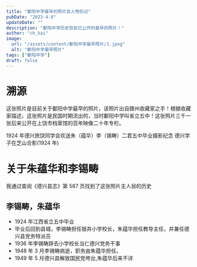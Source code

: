 ```yaml
---
title: "鄱阳中学最早的照片及人物后记"
pubDate: "2023-4-8"
updateDate: ""
description: "鄱阳中学历史目前已公开的最早的照片！"
author: "ch_kai"
image:
  url: "/assets/content/鄱阳中学最早照片/1.jpeg"
  alt: "鄱阳中学最早照片"
tags: ["鄱阳中学"]
draft: false
---
```



# 溯源

这张照片是目前关于鄱阳中学最早的照片，该照片出自赣州收藏家之手！根据收藏家描述，这张照片是民国时期流出的，当时鄱阳中学叫省立五中！这张照片三千一张后来公开在上饶市档案馆的百年映像二十年专栏。

<ImageTip>
  <Picture 
    src={oneImage}
    alt="1924年德兴旅饶同学会欢送朱（蕴华）李（锡畴）二君五中毕业摄影纪念"
    formats={['avif', 'webp']}
    slot={"image"}
    class={"c-image"}
  />
  <span slot="tip">1924 年德兴旅饶同学会欢送朱（蕴华）李（锡畴）二君五中毕业摄影纪念</span>
</ImageTip>

<ImageTip>
  <Picture  
    src={twoImage} 
    alt="德兴学子在芝山合影1924年"
    formats={['avif', 'webp']}
    slot={'image'}
    class={'c-image'}
  />
  <span slot="tip">德兴学子在芝山合影(1924 年)</span>
</ImageTip>


# 关于朱蕴华和李锡畴

我通过查阅《德兴县志》第 587 页找到了这张照片主人翁的历史

## 李锡畴，朱蕴华

- 1924 年江西省立五中毕业
- 毕业后回到县城，李锡畴担任银井小学校长，朱蕴华担任教导主任，并兼任德兴县党务特派员
- 1936 年李锡畴辞去小学校长当仁德兴党务干事
- 1948 年 3 月李锡畴病逝，职务由朱蕴华担任。
- 1949 年 5 月德兴县解放国民党垮台,朱蕴华后来不详


